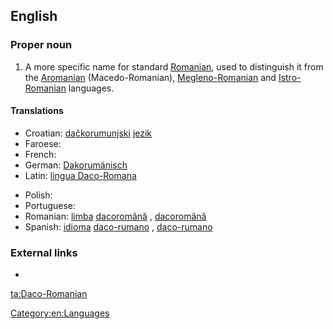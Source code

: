 ==English==
{{wikipedia|Daco-Romanian}}

===Proper noun===
{{en-proper noun}}

# A more specific name for standard [[Romanian]], used to distinguish it from the [[Aromanian]] (Macedo-Romanian), [[Megleno-Romanian]] and [[Istro-Romanian]] languages.

====Translations====
{{trans-top|a more specific name for the Romanian language}}
* Croatian: [[dačkorumunjski]] [[jezik]] {{m}}
* Faroese: {{t-|fo|dakorumenskt|n}}
* French: {{t-|fr|daco-roumain|m}}
* German: [[Dakorumänisch]] {{n}}
* Latin: [[lingua Daco-Romana]] {{f}}
{{trans-mid}}
* Polish: {{t-|pl|dakorumuński|m}}
* Portuguese: {{t+|pt|daco-romeno|m}}
* Romanian: [[limba]] [[dacoromână]] {{f}}, [[dacoromână]] {{f}}
* Spanish: [[idioma]] [[daco-rumano]] {{m}}, [[daco-rumano]] {{m}}
{{trans-bottom}}

===External links===
* {{ethnologue|code=ron}}

[[Category:en:Languages]]

[[ta:Daco-Romanian]]